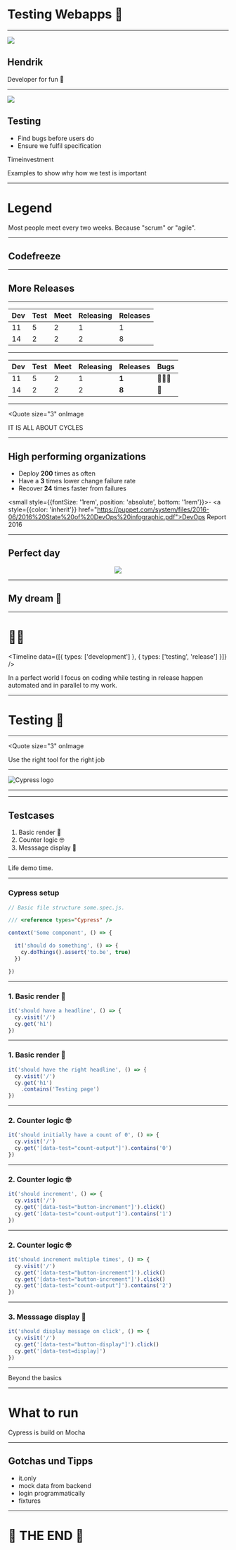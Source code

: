



<Head>
  <title>Testing</title>
</Head>

<!-- Presentation start -->

# Testing Webapps 🧐

---


![](images/portrait.jpg)

## Hendrik

Developer for fun 🎉

---


![](images/testing-detective.png)

## Testing

- Find bugs before users do
- Ensure we fulfil specification

Timeinvestment

<Notes>
  Examples to show why how we test is important
</Notes>

---

# Legend

<Legend
  items={[{
    src: '/images/meetings-calendar.png',
    title: 'Meetings'
  }, {
    src: '/images/working-2-construction.png',
    title: 'Work on product' 
  }, {
    src: '/images/testing-detective.png',
    title: 'Manual testing' 
  }, {
    src: '/images/releasing-rocket.png',
    title: 'Releasing software' 
  }]}
/>

<Notes>
  Most people meet every two weeks.
  Because "scrum" or "agile".
</Notes>

---

## Codefreeze


<Wrapper>
  <Timeline
    data={longTestingData}
  />
</Wrapper>

---

## More Releases


<Wrapper>
  <Timeline
    data={splitTestingData}
  />
</Wrapper>

--- 

| Dev | Test | Meet | Releasing | Releases |
| --- | --- | --- | --- | --- |
| 11 | 5 | 2 | 1 | 1 |
| 14 | 2 | 2 | 2 | 8 |

---

| Dev | Test | Meet | Releasing | Releases | Bugs |
| --- | --- | --- | --- | --- | --- |
| 11 | 5 | 2 | 1 | **1** | 🐛🐛🐛 | 
| 14 | 2 | 2 | 2 | **8** | 🐛 | 

---

<BackgroundImage
  src="images/cycle.jpg"
  credit="Photo by Jeff Fielitz on Unsplash"
  creditLink="https://unsplash.com/photos/60WxQTZ8iq8?utm_source=unsplash&utm_medium=referral&utm_content=creditCopyText"
/>

<Quote
  size="3"
  onImage
>
  IT IS ALL ABOUT CYCLES
</Quote>

---

## High performing organizations

- Deploy **200** times as often
- Have a **3** times lower change failure rate
- Recover **24** times faster from failures

<small style={{fontSize: '1rem', position: 'absolute', bottom: '1rem'}}>- <a style={{color: 'inherit'}} href="https://puppet.com/system/files/2016-06/2016%20State%20of%20DevOps%20infographic.pdf">DevOps Report 2016</a></small>

---


## Perfect day

<Center>

![](images/perfect-day.png)

</Center>

---

## My dream 🤩


<Wrapper>
  <Timeline
    data={perfectTestingData}
  />
</Wrapper>

---

<h1
  style={{
    display: 'flex',
    justifyContent: 'space-around'
  }}><span>🤩</span><span>🤖</span></h1>

<Timeline
  data={[{
    types: ['development']
  }, {
    types: ['testing', 'release']
  }]}
/>

<Notes>
  In a perfect world I focus on coding
  while testing in release happen automated
  and in parallel to my work.
</Notes>

---

# Testing 🔧

---

<BackgroundImage
  src="images/tools.jpg"
  credit="Photo by Cesar Carlevarino Aragon on Unsplash"
  creditLink="https://unsplash.com/photos/NL_DF0Klepc?utm_source=unsplash&utm_medium=referral&utm_content=creditCopyText"
/>

<Quote
  size="3"
  onImage
>
  Use the right tool for the right job
</Quote>

---

![Cypress logo](images/cypress-logo.png)

---

<Counter/>

---

## Testcases

1. Basic render 🎉
2. Counter logic 🤓
3. Messsage display 📜

---

<LargeImage
  src="images/cypress-example.png"
/>

<Notes>
Life demo time.
</Notes>

---

### Cypress setup

```javascript
// Basic file structure some.spec.js.

/// <reference types="Cypress" />

context('Some component', () => {

  it('should do something', () => {
    cy.doThings().assert('to.be', true)
  })

})
```

---

### 1. Basic render 🎉

```javascript
it('should have a headline', () => {
  cy.visit('/')
  cy.get('h1')
})
```

---

### 1. Basic render 🎉

```javascript
it('should have the right headline', () => {
  cy.visit('/')
  cy.get('h1')
    .contains('Testing page')
})
```

---

### 2. Counter logic 🤓

```javascript
it('should initially have a count of 0', () => {
  cy.visit('/')
  cy.get('[data-test="count-output"]').contains('0')
})
```

---

### 2. Counter logic 🤓

```javascript
it('should increment', () => {
  cy.visit('/')
  cy.get('[data-test="button-increment"]').click()
  cy.get('[data-test="count-output"]').contains('1')
})
```

---

### 2. Counter logic 🤓

```javascript
it('should increment multiple times', () => {
  cy.visit('/')
  cy.get('[data-test="button-increment"]').click()
  cy.get('[data-test="button-increment"]').click()
  cy.get('[data-test="count-output"]').contains('2')
})
```

---

### 3. Messsage display 📜

```javascript
it('should display message on click', () => {
  cy.visit('/')
  cy.get('[data-test="button-display"]').click()
  cy.get('[data-test=display]')
})
```

---

<BackgroundImage
  src="images/earth.jpg"
  credit="Photo by NASA on Unsplash"
  creditLink="https://unsplash.com/photos/Q1p7bh3SHj8?utm_source=unsplash&utm_medium=referral&utm_content=creditCopyText"
/>

<Impact onImage={true}>
  Beyond the basics
</Impact>

---

# What to run

Cypress is build on Mocha 

---

## Gotchas und Tipps

- it.only
- mock data from backend
- login programmatically
- fixtures

---

# 🏁 THE END 🏁
